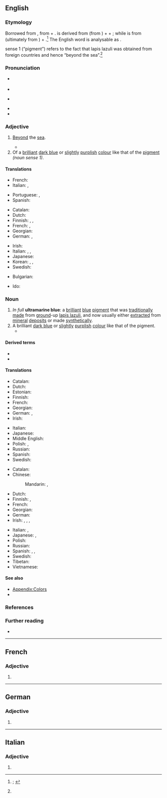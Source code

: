 ==English==
{{was wotd|2021|August|31}}

===Etymology===
{{multiple images
|direction = vertical
|image1 = HepaticaNobilisSLO flower.JPG
|caption1 = An ultramarine ''(adjective sense 2)'' [[flower#Noun|flower]] of the [[common hepatica]] ({{taxlink|Anemone hepatica|species|ver=210807}}).
|image2 = Ultramarinepigment.jpg
|caption2 = Ultramarine [[pigment#Noun|pigment]] ''(noun sense 1)''.
}}

{{root|en|ine-pro|*h₂el-|id=other|*-teros|*mer-|id3=sea|*-iHnos}}
Borrowed from {{bor|en|ML.|ultrāmarīnus}}, from {{der|en|la|ultrā|t=beyond}} + {{m|la|marīnus|t=of or relating to the sea, marine}}. {{m|la||Ultrā}} is derived from {{m|la|uls|t=beyond}} (from {{der|en|ine-pro|*h₂el-|t=beyond; other}}) + {{m|la|-ter|pos={{glossary|suffix}} forming {{glossary|adverb}}s}} + {{m|la|-ā|pos=suffix forming adverbs}}; while {{m|la||marīnus}} is from {{m|la|mare|t=sea}} (ultimately from {{der|en|ine-pro|*mer-|t=sea; lake; wetland}}) + {{m|la|-īnus|pos=suffix meaning ‘of or pertaining to’ forming {{glossary|adjective}}s}}.<ref name="OED">{{R:OED Online|pos=adj.'' and ''n|id=208702|date=March 2021|nodot=1}}; {{R:Lexico|pos=n}}</ref> The English word is analysable as {{prefix|en|ultra|marine}}.

{{glossary|Noun}} sense 1 (“pigment”) refers to the fact that lapis lazuli was obtained from foreign countries and hence “beyond the sea”.<ref name="OED"/>

===Pronunciation===
* {{a|RP}} {{IPA|en|/ˌʌltɹəməˈɹiːn/}}
* {{audio|en|LL-Q1860 (eng)-I learned some phrases-ultramarine.wav|Audio (Southern England)}}
* {{a|GA}} {{IPA|en|/ˌəltɹəməˈɹin/}}
* {{rhymes|en|iːn|s=4}}
* {{hyphenation|en|ul|tra|mar|ine}}

===Adjective===
{{en-adj}}

# {{lb|en|archaic}} [[beyond#Preposition|Beyond]] the [[sea]].
#: {{synonyms|en|overseas|transmarine}}
#* {{RQ:Burke State of the Nation|page=11|passage=[I]n England we ſhall never be taught to look upon the annihilation of our trade, the ruin of our credit, the defeat of our armies, and the loſs of our '''ultramarine''' dominions (whatever the author may think of them), to be the high road to proſperity and greatneſs.}}
# Of a [[brilliant#Adjective|brilliant]] [[dark blue]] or [[slightly]] [[purplish]] [[color#Noun|colour]] like that of the [[pigment#Noun|pigment]] ''(noun sense 1)''.
#: {{color panel|120A8F}}

====Translations====
{{trans-top|beyond the sea}}
* French: {{t+|fr|ultramarin}}
* Italian: {{t+|it|oltremare}}, {{t|it|trasmarino}}
{{trans-mid}}
* Portuguese: {{t+|pt|ultramarino}}, {{t|pt|transfretano}}
* Spanish: {{t+|es|ultramarino}}
{{trans-bottom}}

{{trans-top|of a brilliant dark blue or slightly purplish colour}}
* Catalan: {{t+|ca|ultramarí}}
* Dutch: {{t+|nl|ultramarijn}}
* Finnish: {{t+|fi|ultramariini}}, {{t+|fi|merensininen}}, {{t|fi|ultramariininsininen}}
* French: {{t+|fr|ultramarin}}, {{t+|fr|outremer}}
* Georgian: {{t|ka|ზღვისიქითა}}
* German: {{t|de|ultramarin}}, {{t|de|ultramarinblau}}
{{trans-mid}}
* Irish: {{t|ga|ultramairíneach}}
* Italian: {{t+|it|oltremare}}, {{t|it|oltremarino}}, {{t|it|trasmarino}}
* Japanese: {{t|ja|[[群青色]]の|tr=ぐんじょういろの, gunjō-iro no}}
* Korean: {{t+|ko|군청(群靑)}}, {{t+|ko|군청색(群靑色)}}, {{t|ko|남청색(藍靑色)}}
* Swedish: {{t+|sv|ultramarin}}
{{trans-bottom}}

{{checktrans-top}}
* Bulgarian: {{t-check|bg|ясносин}}
{{trans-mid}}
* Ido: {{t+check|io|ultramaro}}
{{trans-bottom}}

===Noun===
{{en-noun|~}}

# ''In full'' '''ultramarine blue''': a [[brilliant#Adjective|brilliant]] [[blue#Adjective|blue]] [[pigment#Noun|pigment]] that was [[traditionally]] [[make#Verb|made]] from [[grind#Verb|ground]]-up [[lapis lazuli]], and now usually either [[extract#Verb|extracted]] from [[mineral]] [[deposit#Noun|deposits]] or made [[synthetically]].
# A brilliant [[dark blue]] or [[slightly]] [[purplish]] [[color#Noun|colour]] like that of the pigment.
#* {{RQ:Hardy Tess|volume=I|chapter=II|page=14|passage=The atmosphere beneath is languorous, and is so tinged with azure that what artists call the middle distance partakes also of that hue, while the horizon beyond is of the deepest '''ultramarine'''.}}

====Derived terms====
* {{l|en|green ultramarine}}
* {{l|en|ultramarine ash}}

====Translations====
{{trans-top|brilliant blue pigment}}
* Catalan: {{t+|ca|blau d'ultramar|m}}
* Dutch: {{t+|nl|ultramarijn|n}}
* Estonian: {{t|et|ultramariinsinine}}
* Finnish: {{t+|fi|ultramariini}}
* French: {{t+|fr|outremer|m}}
* Georgian: {{t|ka|ულტრამარინი}}
* German: {{t|de|Ultramarinblau|n}}, {{t+|de|Königsblau|n}}
* Irish: {{t|ga|ultramairín|m}}
{{trans-mid}}
* Italian: {{t|it|ultramarino|m}}
* Japanese: {{t+|ja|ウルトラマリン|tr=urutoramarin}}
* Middle English: {{t|enm|asure}}
* Polish: {{t+|pl|ultramaryna|f}}, {{t|pl|farbka|f}} {{qualifier|informal}}
* Russian: {{t+|ru|ультрамари́н|m}}
* Spanish: {{t|es|azul ultramarino|m}}
* Swedish: {{t+|sv|ultramarin}}
{{trans-bottom}}

{{trans-top|brilliant dark blue or slightly purplish colour}}
* Catalan: {{t+|ca|blau d'ultramar}}
* Chinese:
*: Mandarin: {{t+|cmn|羣青}}, {{t+|cmn|群青|tr=qúnqīng}}
* Dutch: {{t+|nl|ultramarijn|n}}
* Finnish: {{t+|fi|ultramariini}}, {{t+|fi|merensininen}}
* French: {{t+|fr|outremer|m}}
* Georgian: {{t|ka|ულტრამარინი}}
* German: {{t|de|Ultramarinblau|n}}
* Irish: {{t|ga|ultramairín|m}}, {{t|ga|gorm ultramhuiríneach}}, {{t|ga|ultramhuiríneach}}, {{t|ga|úrghorm}}
{{trans-mid}}
* Italian: {{t+|it|oltremare|m}}, {{t+|it|blu oltremare|m}}
* Japanese: {{t+|ja|群青|tr=ぐんじょう, gunjō}}, {{t+|ja|群青色|tr=ぐんじょういろ, gunjōiro}}
* Polish: {{t+|pl|ultramaryna|f}}
* Russian: {{t+|ru|ультрамари́н|m}}
* Spanish: {{t|es|azul de ultramar|m}}, {{t|es|azul ultramarino|m}}, {{t|es|azul ultramaro}}
* Swedish: {{t+|sv|ultramarin}}
* Tibetan: {{t|bo|མུ་མེན}}
* Vietnamese: {{t|vi|lam sẫm}}
{{trans-bottom}}

====See also====
* [[Appendix:Colors]]
* {{list:blues/en}}

===References===
<references/>

===Further reading===
* {{pedia}}

----

==French==

===Adjective===
{{head|fr|adjective form}}

# {{feminine singular of|fr|ultramarin}}

----

==German==

===Adjective===
{{head|de|adjective form}}

# {{de-adj form of|ultramarin}}

----

==Italian==

===Adjective===
{{it-adj-form|f-p}}

# {{adj form of|it|ultramarino||f|p}}